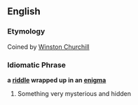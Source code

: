==English==

===Etymology===
Coined by [[w:Winston Churchill|Winston Churchill]]

===Idiomatic Phrase===
{{rfc-header|Idiomatic Phrase}}
'''a [[riddle]] wrapped up in an [[enigma]]'''
# Something very mysterious and hidden